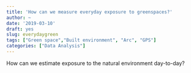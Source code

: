 ```yaml
---
title: 'How can we measure everyday exposure to greenspaces?'
author: ~
date: '2019-03-10'
draft: yes
slug: everydaygreen
tags: ["Green space","Built environment", "Arc", "GPS"]
categories: ["Data Analysis"]
---
```


How can we estimate exposure to the natural environment day-to-day?



  